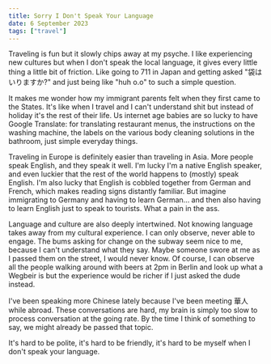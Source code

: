 ```yaml
---
title: Sorry I Don't Speak Your Language
date: 6 September 2023
tags: ["travel"]
---
```


Traveling is fun but it slowly chips away at my psyche.
I like experiencing new cultures but when I don't speak the local language,
it gives every little thing a little bit of friction.
Like going to 711 in Japan and getting asked "袋はいりますか?"
and just being like "huh o.o" to such a simple question.

It makes me wonder how my immigrant parents felt when they first came to the States.
It's like when I travel and I can't understand shit but instead of holiday it's the rest of their life.
Us internet age babies are so lucky to have Google Translate:
for translating restaurant menus, the instructions on the washing machine,
the labels on the various body cleaning solutions in the bathroom, just simple everyday things.

Traveling in Europe is definitely easier than traveling in Asia.
More people speak English, and they speak it well.
I'm lucky I'm a native English speaker, and even luckier that the rest of the world
happens to (mostly) speak English.
I'm also lucky that English is cobbled together from German and French, which
makes reading signs distantly familiar.
But imagine immigrating to Germany and having to learn German... and then also
having to learn English just to speak to tourists. What a pain in the ass.

Language and culture are also deeply intertwined.
Not knowing language takes away from my cultural experience.
I can only observe, never able to engage.
The bums asking for change on the subway seem nice to me, because I can't understand what they say.
Maybe someone swore at me as I passed them on the street, I would never know.
Of course, I can observe all the people walking around with beers at 2pm in Berlin and
look up what a Wegbeir is but the experience would be richer if I just asked the dude instead.

I've been speaking more Chinese lately because I've been meeting 華人 while abroad.
These conversations are hard, my brain is simply too slow to process conversation at the going rate.
By the time I think of something to say, we might already be passed that topic.

It's hard to be polite, it's hard to be friendly, it's hard to be myself when I don't speak your language.
